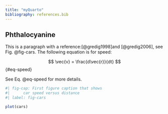 ```yaml
---
title: "myQuarto"
bibliography: references.bib
---
```


## Phthalocyanine

This is a paragraph with a reference:[@gredig1998]and [@gredig2006], see Fig. @fig-cars. The following equation is for speed:

$$
\vec{v} = \frac{d\vec{r}}{dt}
$$ {#eq-speed}

See Eq. @eq-speed for more details.

```r
#| fig-cap: First figure caption that shows
#|      car speed versus distance
#| label: fig-cars

plot(cars)

```
